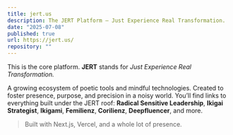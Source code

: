 ```yaml
---
title: jert.us
description: The JERT Platform – Just Experience Real Transformation.
date: "2025-07-08"
published: true
url: https://jert.us/
repository: ""
---
```


This is the core platform. **JERT** stands for _Just Experience Real Transformation._

A growing ecosystem of poetic tools and mindful technologies. Created to foster presence, purpose, and precision in a noisy world. You’ll find links to everything built under the JERT roof: **Radical Sensitive Leadership**, **Ikigai Strategist**, **Ikigami**, **Femilienz**, **Corilienz**, **Deepfluencer**, and more.

> Built with Next.js, Vercel, and a whole lot of presence.
